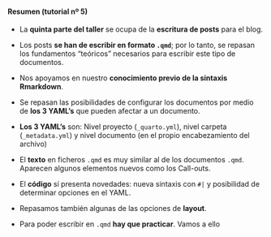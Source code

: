 ::: {.callout-note collapse="true" appearance="default" icon="false"}
#### Resumen (tutorial nº 5)

- La **quinta parte del taller** se ocupa de la **escritura de posts** para el blog. 

- Los posts **se han de escribir en formato `.qmd`**; por lo tanto, se repasan  los fundamentos "teóricos" necesarios para escribir este tipo de documentos.

- Nos apoyamos en nuestro **conocimiento previo de la sintaxis Rmarkdown**.

- Se repasan las posibilidades de configurar los documentos por medio de **los 3 YAML's** que pueden afectar a un documento.

-  **Los 3 YAML's** son: Nivel proyecto (`_quarto.yml`), nivel carpeta (`_metadata.yml`) y nivel documento (en el propio encabezamiento del archivo)

- El **texto** en ficheros `.qmd` es muy similar al de los documentos `.qmd`. Aparecen algunos elementos nuevos como los Call-outs.

- El **código** sí presenta novedades: nueva sintaxis con `#|` y posibilidad de determinar opciones en el YAML.

- Repasamos también algunas de las opciones de **layout**.

- Para poder escribir en `.qmd` **hay que practicar**. Vamos a ello

:::